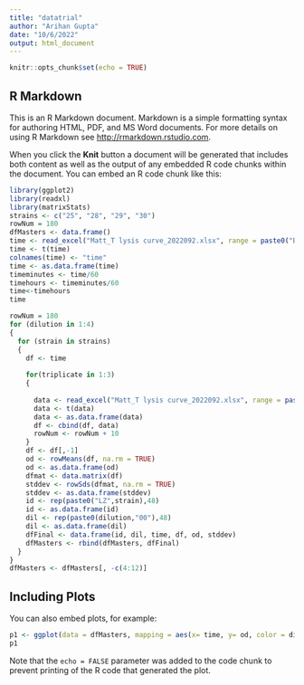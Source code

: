 ```yaml
---
title: "datatrial"
author: "Arihan Gupta"
date: "10/6/2022"
output: html_document
---
```


```r
knitr::opts_chunk$set(echo = TRUE)
```

## R Markdown

This is an R Markdown document. Markdown is a simple formatting syntax for authoring HTML, PDF, and MS Word documents. For more details on using R Markdown see <http://rmarkdown.rstudio.com>.

When you click the **Knit** button a document will be generated that includes both content as well as the output of any embedded R code chunks within the document. You can embed an R code chunk like this:

```r
library(ggplot2)
library(readxl)
library(matrixStats)
strains <- c("25", "28", "29", "30")
rowNum = 180
dfMasters <- data.frame()
time <- read_excel("Matt_T lysis curve_2022092.xlsx", range = paste0("B", 56,":AW",56), col_names = FALSE)
time <- t(time)
colnames(time) <- "time"
time <- as.data.frame(time)
timeminutes <- time/60
timehours <- timeminutes/60
time<-timehours
time
```

```r
rowNum = 180
for (dilution in 1:4)
{
  for (strain in strains)
  {
    df <- time
    
    for(triplicate in 1:3)
    {
      
      data <- read_excel("Matt_T lysis curve_2022092.xlsx", range = paste0("B", rowNum,":AW",rowNum+2), col_names = FALSE)
      data <- t(data)
      data <- as.data.frame(data)
      df <- cbind(df, data)
      rowNum <- rowNum + 10
    }
    df <- df[,-1]
    od <- rowMeans(df, na.rm = TRUE)
    od <- as.data.frame(od)
    dfmat <- data.matrix(df)
    stddev <- rowSds(dfmat, na.rm = TRUE)
    stddev <- as.data.frame(stddev)
    id <- rep(paste0("LZ",strain),48)
    id <- as.data.frame(id)
    dil <- rep(paste0(dilution,"00"),48)
    dil <- as.data.frame(dil)
    dfFinal <- data.frame(id, dil, time, df, od, stddev)
    dfMasters <- rbind(dfMasters, dfFinal)
  }
}
dfMasters <- dfMasters[, -c(4:12)]
```
## Including Plots

You can also embed plots, for example:

```r
p1 <- ggplot(data = dfMasters, mapping = aes(x= time, y= od, color = dil)) + geom_line() + geom_errorbar(aes(ymin = od-stddev, ymax = od+stddev,width = 0.2)) + facet_wrap(~id)
p1
```

Note that the `echo = FALSE` parameter was added to the code chunk to prevent printing of the R code that generated the plot.
